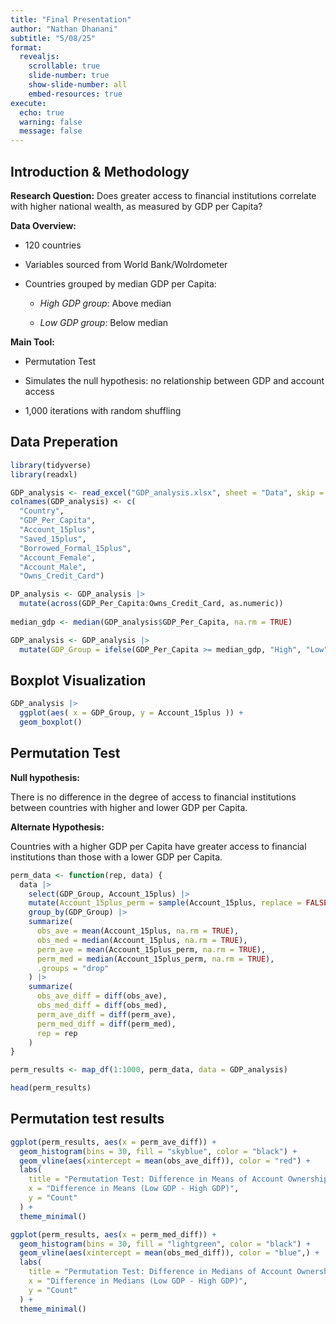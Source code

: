 ```yaml
---
title: "Final Presentation"
author: "Nathan Dhanani"
subtitle: "5/08/25"
format:
  revealjs:
    scrollable: true
    slide-number: true
    show-slide-number: all
    embed-resources: true
execute:
  echo: true
  warning: false
  message: false
---
```


## Introduction & Methodology

**Research Question:** Does greater access to financial institutions correlate with higher national wealth, as measured by GDP per Capita?

**Data Overview:**

-   120 countries

-   Variables sourced from World Bank/Wolrdometer

-   Countries grouped by median GDP per Capita:

    -   *High GDP group*: Above median

    -   *Low GDP group*: Below median

**Main Tool:**

-   Permutation Test

-   Simulates the null hypothesis: no relationship between GDP and account access

-   1,000 iterations with random shuffling

## Data Preperation

```r
library(tidyverse)
library(readxl)

GDP_analysis <- read_excel("GDP_analysis.xlsx", sheet = "Data", skip = 1)
colnames(GDP_analysis) <- c(
  "Country", 
  "GDP_Per_Capita", 
  "Account_15plus", 
  "Saved_15plus", 
  "Borrowed_Formal_15plus", 
  "Account_Female", 
  "Account_Male", 
  "Owns_Credit_Card")

DP_analysis <- GDP_analysis |> 
  mutate(across(GDP_Per_Capita:Owns_Credit_Card, as.numeric))
  
median_gdp <- median(GDP_analysis$GDP_Per_Capita, na.rm = TRUE)

GDP_analysis <- GDP_analysis |>  
  mutate(GDP_Group = ifelse(GDP_Per_Capita >= median_gdp, "High", "Low"))
```

## Boxplot Visualization

```r
GDP_analysis |>
  ggplot(aes( x = GDP_Group, y = Account_15plus )) +
  geom_boxplot()
```

## Permutation Test

**Null hypothesis:**

There is no difference in the degree of access to financial institutions between countries with higher and lower GDP per Capita.

**Alternate Hypothesis:**

Countries with a higher GDP per Capita have greater access to financial institutions than those with a lower GDP per Capita.

```r
perm_data <- function(rep, data) {
  data |>
    select(GDP_Group, Account_15plus) |>
    mutate(Account_15plus_perm = sample(Account_15plus, replace = FALSE)) %>%
    group_by(GDP_Group) |>
    summarize(
      obs_ave = mean(Account_15plus, na.rm = TRUE),
      obs_med = median(Account_15plus, na.rm = TRUE),
      perm_ave = mean(Account_15plus_perm, na.rm = TRUE),
      perm_med = median(Account_15plus_perm, na.rm = TRUE),
      .groups = "drop"
    ) |>
    summarize(
      obs_ave_diff = diff(obs_ave),
      obs_med_diff = diff(obs_med),
      perm_ave_diff = diff(perm_ave),
      perm_med_diff = diff(perm_med),
      rep = rep
    )
}

perm_results <- map_df(1:1000, perm_data, data = GDP_analysis)

head(perm_results)


```

## Permutation test results

```r
ggplot(perm_results, aes(x = perm_ave_diff)) +
  geom_histogram(bins = 30, fill = "skyblue", color = "black") +
  geom_vline(aes(xintercept = mean(obs_ave_diff)), color = "red") +
  labs(
    title = "Permutation Test: Difference in Means of Account Ownership (15+)",
    x = "Difference in Means (Low GDP - High GDP)",
    y = "Count"
  ) +
  theme_minimal()

```

```r
ggplot(perm_results, aes(x = perm_med_diff)) +
  geom_histogram(bins = 30, fill = "lightgreen", color = "black") +
  geom_vline(aes(xintercept = mean(obs_med_diff)), color = "blue",) +
  labs(
    title = "Permutation Test: Difference in Medians of Account Ownership (15+)",
    x = "Difference in Medians (Low GDP - High GDP)",
    y = "Count"
  ) +
  theme_minimal()
```

